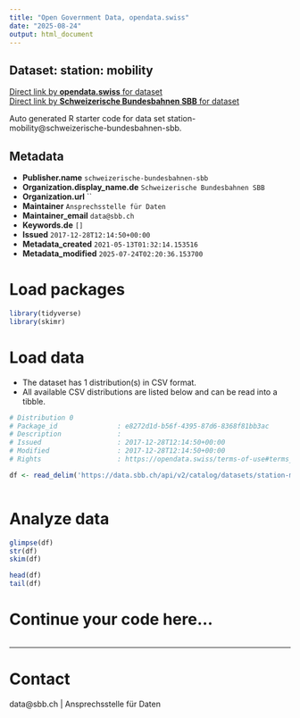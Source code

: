 ```yaml
---
title: "Open Government Data, opendata.swiss"
date: "2025-08-24"
output: html_document
---
```


## Dataset: station: mobility



[Direct link by **opendata.swiss** for dataset](https://opendata.swiss/de/dataset/station-mobility1)<br>
[Direct link by **Schweizerische Bundesbahnen SBB** for dataset](https://data.sbb.ch/explore/dataset/station-mobility/)

Auto generated R starter code for data set station-mobility@schweizerische-bundesbahnen-sbb.

## Metadata

- **Publisher.name** `schweizerische-bundesbahnen-sbb`
- **Organization.display_name.de** `Schweizerische Bundesbahnen SBB`
- **Organization.url** ``
- **Maintainer** `Ansprechsstelle für Daten`
- **Maintainer_email** `data@sbb.ch`
- **Keywords.de** `[]`
- **Issued** `2017-12-28T12:14:50+00:00`
- **Metadata_created** `2021-05-13T01:32:14.153516`
- **Metadata_modified** `2025-07-24T02:20:36.153700`


# Load packages

```r

library(tidyverse)
library(skimr)

```

# Load data

-   The dataset has 1 distribution(s) in CSV format.
-   All available CSV distributions are listed below and can be read into a tibble.

```r

# Distribution 0
# Package_id               : e8272d1d-b56f-4395-87d6-8368f81bb3ac
# Description              : 
# Issued                   : 2017-12-28T12:14:50+00:00
# Modified                 : 2017-12-28T12:14:50+00:00
# Rights                   : https://opendata.swiss/terms-of-use#terms_by

df <- read_delim('https://data.sbb.ch/api/v2/catalog/datasets/station-mobility/exports/csv?use_labels=true')



```

# Analyze data

```r

glimpse(df)
str(df)
skim(df)

head(df)
tail(df)

```

# Continue your code here...

```r

```

------------------------------------------------------------------------

# Contact

data@sbb.ch | Ansprechsstelle für Daten
